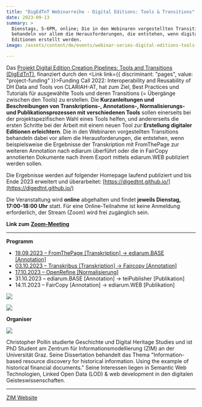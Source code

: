```yaml
---
title: "DigEdTnT Webinarreihe - Digital Editions: Tools & Transitions"
date: 2023-09-13
summary: >
  Dienstags, 5-6PM, online; Die in den Webinaren vorgestellten Transitions
  behandeln vor allem die Herausforderungen, die entstehen, wenn digitale
  Editionen erstellt werden.
image: /assets/content/de/events/webinar-series-digital-editions-tools-transitions/image.png

---
```


Das [Projekt Digital Edition Creation Pipelines: Tools and Transitions (DigEdTnT)](https://clariah.at/en/projects/digital-edition-creation-pipelines-tools-and-transitions/), finanziert durch den <Link link={{ discriminant: "pages", value: "project-funding" }}>Funding Call 2022: Interoperability and Reusability of DH Data and Tools von CLARIAH-AT</Link>, hat zum Ziel, Best Practices und Tutorials für ausgewählte Tools und deren Transitions (= Übergänge zwischen den Tools) zu erstellen. Die **Kurzanleitungen und Beschreibungen von Transkriptions-, Annotations-, Normalisierungs- und Publikationsprozessen mit verschiedenen Tools** sollen einerseits bei der projektspezifischen Wahl eines Tools helfen, und andererseits die ersten Schritte bei der Arbeit mit einem neuen Tool zur **Erstellung digitaler Editionen erleichtern**. Die in den Webinaren vorgestellten Transitions behandeln dabei vor allem die Herausforderungen, die entstehen, wenn beispielsweise die Ergebnisse der Transkription mit FromThePage zur weiteren Annotation nach ediarum überführt oder die in FairCopy annotierten Dokumente nach ihrem Export mittels ediarum.WEB publiziert werden sollen.

Die Ergebnisse werden auf folgender Homepage laufend publiziert und bis Ende 2023 erweitert und überarbeitet: [https://digedtnt.github.io/](https://digedtnt.github.io/)

Die Veranstaltung wird **online** abgehalten und findet **jeweils Dienstag, 17:00-18:00 Uhr** statt. Für eine Online-Teilnahme ist keine Anmeldung erforderlich, der Stream (Zoom) wird frei zugänglich sein.

**Link zum** [**Zoom-Meeting**](https://uni-graz.zoom.us/j/9475865423?pwd=Qy9McXF0S0FIMmNDaUhUM2FZbWZPQT09)

***

**Programm**

* [19.09.2023 – FromThePage \[Transkription\] → ediarum.BASE \[Annotation\]](https://digedtnt.github.io/transition-fromthepage-ediarum/)
* [03.10.2023 – Transkribus \[Transkription\] → Faircopy \[Annotation\]](https://digedtnt.github.io/transition-transkribus-faircopy/)
* [17.10.2023 – OpenRefine \[Normalisierung\]](https://digedtnt.github.io/openrefine/)
* 31.10.2023 – ediarum.BASE \[Annotation] → teiPublisher \[Publikation]
* 14.11.2023 – FairCopy \[Annotation] → ediarum.WEB \[Publikation]

![](/assets/content/de/events/webinar-series-digital-editions-tools-transitions/digedtntlogo.png)

![](/assets/content/de/events/webinar-series-digital-editions-tools-transitions/2018-11-22_zim_schwarz_typo3.png)

**Organiser**

![](/assets/content/de/events/webinar-series-digital-editions-tools-transitions/christopher-pollin.png)

<Link link={{ discriminant: "consortium", value: "university-of-graz" }}>Christopher Pollin</Link> studierte Geschichte und Digital Heritage Studies und ist PhD Student am Zentrum für Informationsmodellierung (ZIM) an der Universität Graz. Seine Dissertation behandelt das Thema "Information-based resource discovery for historical information. Using the example of historical financial documents." Seine Interessen liegen in Semantic Web Technologien, Linked Open Data (LOD) & web development in den digitalen Geisteswissenschaften.

***

[ZIM Website](https://informationsmodellierung.uni-graz.at/de/neuigkeiten/detail/article/digedtnt-webinarreihe/)
